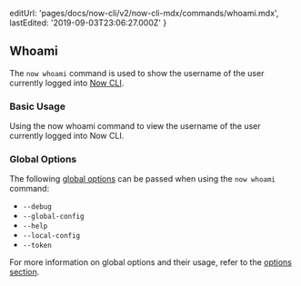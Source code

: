 
  editUrl: 'pages/docs/now-cli/v2/now-cli-mdx/commands/whoami.mdx',
  lastEdited: '2019-09-03T23:06:27.000Z'
}

## Whoami

The `now whoami` command is used to show the username of the user currently logged into [Now CLI](/download).

### Basic Usage

<Snippet dark text="now whoami" />
<Caption>Using the <InlineCode>now whoami</InlineCode> command to view the username of the user currently logged into Now CLI.</Caption>

### Global Options

The following [global options](#options) can be passed when using the `now whoami` command:

- `--debug`
- `--global-config`
- `--help`
- `--local-config`
- `--token`

For more information on global options and their usage, refer to the [options section](#options).
